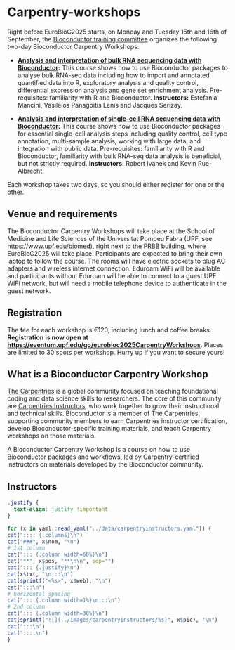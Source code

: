 # Carpentry-workshops

Right before EuroBioC2025 starts, on Monday and Tuesday 15th and 16th of
September, the
[Bioconductor training committee](https://training.bioconductor.org) organizes
the following two-day Bioconductor Carpentry Workshops:

* **[Analysis and interpretation of bulk RNA sequencing data with Bioconductor](https://carpentries-incubator.github.io/bioc-rnaseq):**
  This course shows how to use Bioconductor packages to analyse bulk RNA-seq
  data including how to import and annotated quantified data into R, exploratory
  analysis and quality control, differential expression analysis and gene set
  enrichment analysis. Pre-requisites: familiarity with R and Bioconductor.
  **Instructors:** Estefania Mancini, Vasileios Panagoitis Lenis and Jacques Serizay.

* **[Analysis and interpretation of single-cell RNA sequencing data with Bioconductor](https://carpentries-incubator.github.io/bioc-scrnaseq):**
  This course shows how to use Bioconductor packages for essential single-cell
  analysis steps including quality control, cell type annotation, multi-sample
  analysis, working with large data, and integration with public data.
  Pre-requisites: familiarity with R and Bioconductor, familiarity with bulk RNA-seq
  data analysis is beneficial, but not strictly required. **Instructors:**
  Robert Ivánek and Kevin Rue-Albrecht.

Each workshop takes two days, so you should either register for one or the other.

## Venue and requirements

The Bioconductor Carpentry Workshops will take place at the School of Medicine
and Life Sciences of the Universitat Pompeu Fabra (UPF, see
[https://www.upf.edu/biomed](https://www.upf.edu/biomed)), right next to the
[PRBB](https://prbb.org) building, where EuroBioC2025 will take place.
Participants are expected to bring their own laptop to follow the course. The
rooms will have electric sockets to plug AC adapters and wireless internet
connection. Eduroam WiFi will be available and participants without Eduroam
will be able to connect to a guest UPF WiFi network, but will need a mobile
telephone device to authenticate in the guest network.

## Registration

The fee for each workshop is €120, including lunch and coffee breaks.
**Registration is now open at
[https://eventum.upf.edu/go/eurobioc2025CarpentryWorkshops](https://eventum.upf.edu/go/eurobioc2025CarpentryWorkshops){target="_blank"}**. Places are limited to 30 spots per
workshop. Hurry up if you want to secure yours!

## What is a Bioconductor Carpentry Workshop

[The Carpentries](https://carpentries.org) is a global community focused on
teaching foundational coding and data science skills to researchers. The core
of this community are
[Carpentries Instructors](https://carpentries.org/community/instructors), who
work together to grow their instructional and technical skills. Bioconductor is
a member of The Carpentries, supporting community members to earn Carpentries
instructor certification, develop Bioconductor-specific training materials, and
teach Carpentry workshops on those materials.

A Bioconductor Carpentry Workshop is a course on how to use Bioconductor packages
and workflows, led by Carpentry-certified instructors on materials developed
by the Bioconductor community.

## Instructors

```css
.justify {
  text-align: justify !important
}
```

```r
for (x in yaml::read_yaml("../data/carpentryinstructors.yaml")) {
cat(":::: {.columns}\n")
cat("###", x$nom, "\n")
# 1st column
cat("::: {.column width=60%}\n")
cat("**", x$pos, "**\n\n", sep="")
cat("::: {.justify}\n")
cat(x$txt, "\n:::\n")
cat(sprintf("<%s>", x$web), "\n")
cat(":::\n")
# horizontal spacing
cat("::: {.column width=1%}\n:::\n")
# 2nd column
cat("::: {.column width=30%}\n")
cat(sprintf("![](../images/carpentryinstructors/%s)", x$pic), "\n")
cat(":::\n")
cat("::::\n")
}
```

